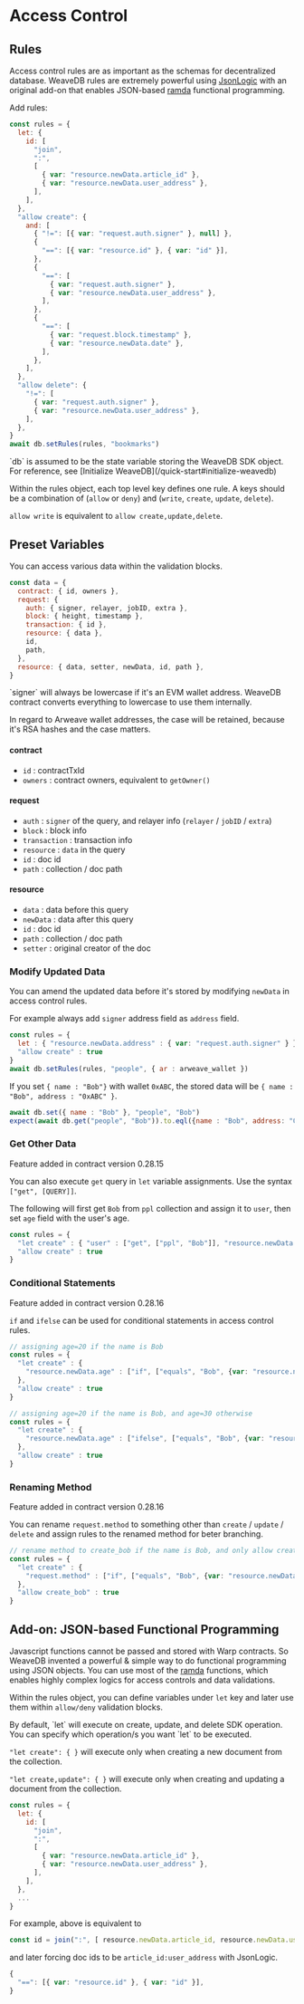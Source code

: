 
# Access Control

## Rules

Access control rules are as important as the schemas for decentralized database. WeaveDB rules are extremely powerful using [JsonLogic](https://jsonlogic.com/) with an original add-on that enables JSON-based [ramda](https://ramdajs.com/) functional programming.

Add rules:

```js copy
const rules = {
  let: {
    id: [
      "join",
      ":",
      [
        { var: "resource.newData.article_id" },
        { var: "resource.newData.user_address" },
      ],
    ],
  },
  "allow create": {
    and: [
      { "!=": [{ var: "request.auth.signer" }, null] },
      {
        "==": [{ var: "resource.id" }, { var: "id" }],
      },
      {
        "==": [
          { var: "request.auth.signer" },
          { var: "resource.newData.user_address" },
        ],
      },
      {
        "==": [
          { var: "request.block.timestamp" },
          { var: "resource.newData.date" },
        ],
      },
    ],
  },
  "allow delete": {
    "!=": [
      { var: "request.auth.signer" },
      { var: "resource.newData.user_address" },
    ],
  },
}
await db.setRules(rules, "bookmarks")
```

<Callout type="info" emoji="💡">
`db` is assumed to be the state variable storing the WeaveDB SDK object. For reference, see [Initialize WeaveDB](/quick-start#initialize-weavedb)
</Callout>

Within the rules object, each top level key defines one rule. A keys should be a combination of (`allow` or `deny`) and (`write`, `create`, `update`, `delete`).

`allow write` is equivalent to `allow create,update,delete`.

## Preset Variables

You can access various data within the validation blocks.

```js copy
const data = {
  contract: { id, owners },
  request: {
    auth: { signer, relayer, jobID, extra },
    block: { height, timestamp },
    transaction: { id },
    resource: { data },
    id,
    path,
  },
  resource: { data, setter, newData, id, path },
}
```

<Callout type="info" emoji="💡">
`signer` will always be lowercase if it's an EVM wallet address. WeaveDB contract converts everything to lowercase to use them internally.

In regard to Arweave wallet addresses, the case will be retained, because it's RSA hashes and the case matters.
</Callout>

#### contract

- `id` : contractTxId
- `owners` : contract owners, equivalent to `getOwner()`

#### request

- `auth` : `signer` of the query, and relayer info (`relayer` / `jobID` / `extra`)
- `block` : block info
- `transaction` : transaction info
- `resource` : `data` in the query
- `id` : doc id
- `path` : collection / doc path

#### resource

- `data` : data before this query
- `newData` : data after this query
- `id` : doc id
- `path` : collection / doc path
- `setter` : original creator of the doc

### Modify Updated Data

You can amend the updated data before it's stored by modifying `newData` in access control rules.

For example always add `signer` address field as `address` field.

```js copy
const rules = {
  let : { "resource.newData.address" : { var: "request.auth.signer" } },
  "allow create" : true
}
await db.setRules(rules, "people", { ar : arweave_wallet })
```

If you set `{ name : "Bob"}` with wallet `0xABC`, the stored data will be `{ name : "Bob", address : "0xABC" }`.

```js copy
await db.set({ name : "Bob" }, "people", "Bob")
expect(await db.get("people", "Bob")).to.eql({name : "Bob", address: "0xABC" }) // true
```

### Get Other Data

<Callout type="info" emoji="ℹ️">
  Feature added in contract version 0.28.15
</Callout>

You can also execute `get` query in `let` variable assignments. Use the syntax `["get", [QUERY]]`.

The following will first get `Bob` from `ppl` collection and assign it to `user`, then set `age` field with the user's age.

```js
const rules = {
  "let create" : { "user" : ["get", ["ppl", "Bob"]], "resource.newData.age": {var: "user.age"} },
  "allow create" : true
}
```

### Conditional Statements

<Callout type="info" emoji="ℹ️">
  Feature added in contract version 0.28.16
</Callout>

`if` and `ifelse` can be used for conditional statements in access control rules.

```js
// assigning age=20 if the name is Bob
const rules = {
  "let create" : { 
    "resource.newData.age" : ["if", ["equals", "Bob", {var: "resource.newData.name"}], 20] 
  },
  "allow create" : true
}

// assigning age=20 if the name is Bob, and age=30 otherwise
const rules = {
  "let create" : { 
    "resource.newData.age" : ["ifelse", ["equals", "Bob", {var: "resource.newData.name"}], 20, 30] 
  },
  "allow create" : true
}
```

### Renaming Method

<Callout type="info" emoji="ℹ️">
  Feature added in contract version 0.28.16
</Callout>

You can rename `request.method` to something other than `create` / `update` / `delete` and assign rules to the renamed method for beter branching.

```js
// rename method to create_bob if the name is Bob, and only allow create_bob
const rules = {
  "let create" : { 
    "request.method" : ["if", ["equals", "Bob", {var: "resource.newData.name"}], "create_bob"] 
  },
  "allow create_bob" : true
}
```

## Add-on: JSON-based Functional Programming
Javascript functions cannot be passed and stored with Warp contracts. So WeaveDB invented a powerful & simple way to do functional programming using JSON objects. You can use most of the [ramda](https://ramdajs.com) functions, which enables highly complex logics for access controls and data validations.

Within the rules object, you can define variables under `let` key and later use them within `allow/deny` validation blocks.

<Callout type="info" emoji="💡">
By default, `let` will execute on create, update, and delete SDK operation. You can specify which operation/s you want `let` to be executed.

`"let create": { }` will execute only when creating a new document from the collection.

`"let create,update": { }` will execute only when creating and updating a document from the collection.

</Callout>

```js copy
const rules = {
  let: {
    id: [
      "join",
      ":",
      [
        { var: "resource.newData.article_id" },
        { var: "resource.newData.user_address" },
      ],
    ],
  },
  ...
}
```
For example, above is equivalent to

```js copy
const id = join(":", [ resource.newData.article_id, resource.newData.user_address ])
```
and later forcing doc ids to be `article_id:user_address` with JsonLogic.

```js copy
{
  "==": [{ var: "resource.id" }, { var: "id" }],
}
```
